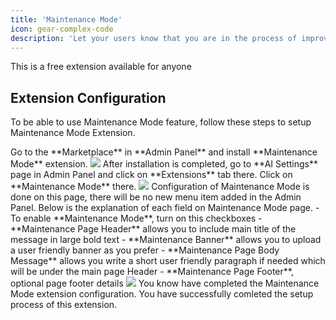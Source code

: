 ```yaml
---
title: 'Maintenance Mode'
icon: gear-complex-code
description: 'Let your users know that you are in the process of improving the script for them at the frontend page with Maintenance Mode Extension.'
---
```


<Check>
This is a free extension available for anyone
</Check>


## Extension Configuration
To be able to use Maintenance Mode feature, follow these steps to setup Maintenance Mode Extension.

<Steps>
  <Step title="Step 1">
    Go to the **Marketplace** in **Admin Panel** and install **Maintenance Mode** extension.     
    <img src="/images/extensions/maintenance/maintenance-1.png" />    
  </Step>
  <Step title="Step 2">
    After installation is completed, go to **AI Settings** page in Admin Panel and click on **Extensions** tab there. Click on **Maintenance Mode** there. 
    <img src="/images/extensions/maintenance/maintenance-2.png" />
  </Step>
   <Step title="Step 3">
    Configuration of Maintenance Mode is done on this page, there will be no new menu item added in the Admin Panel. Below is the explanation of each field on Maintenance Mode page. 
    - To enable **Maintenance Mode**, turn on this checkboxes
    - **Maintenance Page Header** allows you to include main title of the message in large bold text
    - **Maintenance Banner** allows you to upload a user friendly banner as you prefer
    - **Maintenance Page Body Message** allows you write a short user friendly paragraph if needed which will be under the main page Header
    - **Maintenance Page Footer**, optional page footer details
    <img src="/images/extensions/maintenance/maintenance-3.png" />
  </Step>
  <Step title="Step 4">
    You know have completed the Maintenance Mode extension configuration.  
  </Step>
</Steps>

<Check>
You have successfully comleted the setup process of this extension.
</Check>


